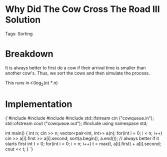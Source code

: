 


<Sidebar moduleId={moduleId} /> 

# Why Did The Cow Cross The Road III Solution

Tags: Sorting

# Breakdown

It is always better to first do a cow if their arrival time is smaller than another cow's. Thus, we sort the cows and 
then simulate the process. 

This runs in $\mathcal{O}(\log_2(n)*n)$

# Implementation

<div style={{ transform: 'translateX(150px)' }}>
  <SyntaxHighlighter language="cpp" style={okaidia}>
{`#include <cmath>
#include <cstdio>
#include <vector>
#include <fstream>
std::ifstream cin ("cowqueue.in");
std::ofstream cout ("cowqueue.out");
#include <algorithm>
using namespace std;


int main() {
    int n; cin >> n; 
    vector<pair<int, int>> a(n); 
    for(int i = 0; i < n; i++) cin >> a[i].first >> a[i].second; 
    sort(a.begin(), a.end()); // always better if it starts first
    int t = 0; 
    for(int i = 0; i < n; i++) t = max(t, a[i].first) + a[i].second; 
    cout << t; 
}
`}
  </SyntaxHighlighter>
</div>
